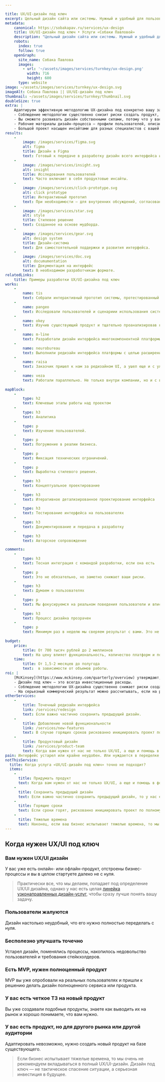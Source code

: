 ```yaml
---

title: UX/UI-дизайн под ключ
excerpt: Цельный дизайн сайта или системы. Нужный и удобный для пользователя, выгодный бизнесу и бережный к ресурсам разработки. Прозрачная методика и (по желанию) передача вам нашего опыта.
metadata:
    canonical: https://sobakapav.ru/services/ux-design
    title: UX/UI-дизайн под ключ • Услуги «Собаки Павловой»
    description: "Цельный дизайн сайта или системы. Нужный и удобный для пользователя, выгодный бизнесу и бережный к ресурсам разработки. Прозрачная методика и (по желанию) передача вам нашего опыта."
    robots:
      index: true
      follow: true
    openGraph:
      site_name: Собака Павлова
      images:
        - url: '~/assets/images/services/turnkey/ux-design.png'
          width: 716
          height: 600
      type: website
image: ~/assets/images/services/turnkey/ux-design.svg
imageAlt: Собака Павлова || UX/UI-дизайн под ключ
thumbnail: ~/assets/images/services/turnkey/thumbnail.svg
doubleSize: true
extra: |
    Адаптируем эффективную методологию UX-дизайна под конкретно вашу задачу с учетом всей специфики и нюансов
    - Соблюдение методологии существенно снизит риски создать продукт, не нужный пользователю или проигрывающий конкурентам.
    - Вы сможете развивать дизайн собственными силами, потому что у вас будет дизайн-система и часть экспертизы, полученной вашей командой в ходе регулярных обсуждений.
    - Рабочие материалы дизайн-процесса — профили пользователей, описание бизнес-процессов, результаты исследований пользователей — часто используют в маркетинге.
    - Большой проект насыщен инсайтами для разных специалистов с вашей стороны.
results:
    -
        image: /images/services/figma.svg
        alt: figma
        title: Дизайн в Figma
        text: Готовый к передаче в разработку дизайн всего интерфейса или его части.
    -
        image: /images/services/insight.svg
        alt: insight
        title: Исследования пользователей
        text: Часто включают в себя продуктовые инсайты.
    -
        image: /images/services/click-prototype.svg
        alt: click prototype
        title: Интерактивный прототип
        text: При необходимости — для внутренних обсуждений, согласований, тестирования. 
    -   
        image: /images/services/star.svg
        alt: style
        title: Стилевое решение
        text: Созданное на основе мудборда.   
    -   
        image: /images/services/gear.svg
        alt: design system
        title: Дизайн-система
        text: Для самостоятельной поддержки и развития интерфейса.
    -   
        image: /images/services/doc.svg
        alt: documumentation
        title: Документация на интерфейс
        text: В необходимом разработчикам формате.
relatedLinks:
    title: Примеры разработки UX/UI-дизайна под ключ
works:
    -
        name: tis
        text: Собрали интерактивный прототип системы, протестированный врачами и позволяющий презентовать продукт еще на стадии разработки.
    -
        name: pangeo
        text: Исследовали пользователей и сценариии использования системы, перепроектировали в новой визуальной стилистике.
    -
        name: okey
        text: Изучив существующий продукт и тщательно проанализировав конкурентов, разработали прототипы приложения для торговой сети.
    -
        name: m-line
        text: Разработали дизайн интерфейса многокомпонентной платформы для дистанционного наблюдения пациентов с гипертонией.
    -
        name: neurobureau
        text: Выполнили редизайн интерфейса платформы с целью расширения бизнеса.
    -
        name: raisa
        text: Заказчик пришел к нам за редизайном UI, а ушел еще и с улучшенным пользовательским опытом.
    -
        name: veza
        text: Работали параллельно. Не только внутри компании, но и с внешними разработчиками.
        
mapBlock:
    -
        type: h2
        text: Ключевые этапы работы над проектом
    -
        type: h3
        text: Аналитика
    -
        type: p
        text: Изучение пользователей.
    -
        type: p
        text: Погружение в реалии бизнеса.
    -
        type: p
        text: Фиксация технических ограничений.
    -
        type: p
        text: Выработка стилевого решения.
    -
        type: h3
        text: Концептуальное проектирование
    -
        type: h3
        text: Итеративное детализированное проектирование интерфейса
    -
        type: h3
        text: Тестирование интерфейса на пользователях
    -
        type: h3
        text: Документирование и передача в разработку
    -
        type: h3
        text: Авторское сопровождение

comments:
    -
        type: h3
        text: Тесная интеграция с командой разработки, если она есть
    -
        type: p
        text: Это не обязательно, но заметно снижает ваши риски.
    -
        type: h3
        text: Думаем о пользователях
    -
        type: p
        text: Мы фокусируемся на реальном поведения пользователи и вписываем его в контекст требований бизнеса и технических ограничений.
    -
        type: h3
        text: Процесс дизайна прозрачен
    -
        type: p
        text: Минимум раз в неделю мы сверяем результат с вами. Это не отчет, а важная часть процесса работы над интерфейсом.
   
budget:
    price:
        title: От 700 тысяч рублей до 2 миллионов
        text: На цену влияет функциональность, количество платформ и пользовательских ролей, сложность задачи
    time:
        title: От 1,5-2 месяцев до полугода
        text:  в зависимости от объемов работы.      
roi: |
    [McKinsey](https://www.mckinsey.com/quarterly/overview) утверждают, что инвестиции в дизайн в целом позволяют компаниям [добиться существенного эффекта](https://www.mckinsey.com/capabilities/mckinsey-design/our-insights/the-business-value-of-design). В случае UX/UI дизайна под ключ мы рекомендуем опираться на следующие моменты."
    - Дизайн под ключ — это всегда инвестиционные расходы.
    - Соблюдение методологии UX-дизайна существенно снижает риски создать продукт, не нужный пользователю или проигрывающий конкурентам.
    - На серьезный коммерческий результат можно рассчитывать, если на разработку заложен бюджет, превышающий бюджет на дизайн как минимум в три раза.
otherServices:
    - 
        title: Точечный редизайн интерфейса
        link: /services/redesign
        text: Если важно частично сохранить предыдущий дизайн. 
    - 
        title: Добавление новой функциональности
        link: /services/new-features
        text: В случае горящих сроков рискованно инициировать проект по полному UX/UI дизайну.
    - 
        title: Продуктовый дизайн
        link: /services/product-team
        text: Когда вам нужен от нас не только UX/UI, а еще и помощь в формировании видения и поиск продуктовых решений, то это услуга продуктовый дизайн. Разница между продуктовым дизайном и дизайном интерфейса довольно тонкая, поэтому мы рекомендуем прочитать нашу статью или сфокусироваться на этом при обсуждении вашей задачи с нами.
pain: Интерфейс устарел или крайне неудобен. Или нуждается в переделке, потому что поменялись бизнес-процессы, рынок или целевая аудитория. Или вы создаете новый продукт и для него нужен новый интерфейс.
notThisService:
  title: Когда услуга «UX/UI-дизайн под ключ» точно не подходит?
  items:
    -
      title: Придумать продукт
      text: Когда вам нужен от нас не только UX/UI, а еще и помощь в формировании видения и поиск продуктовых решений, то это [продуктовый дизайн](/services/product-team). Разница между продуктовым дизайном и дизайном интерфейса довольно тонкая, поэтому мы рекомендуем прочитать [нашу статью](/publications/dont-mix-up-product-and-interface) или сфокусироваться на этом при обсуждении вашей задачи с нами.
    -
      title: Сохранить предыдущий дизайн
      text: Если важно частично сохранить предыдущий дизайн, то у нас есть специальная услуга [точечный редизайн интерфейса](/services/redesign).
    -
      title: Горящие сроки
      text: Если сроки горят, рискованно инициировать проект по полному UX/UI дизайну. Возможно, вам нужна [консультация](/services/consultation) или [добавление новой функциональности](/services/new-features).
    -
      title: Тяжелые времена
      text: Наконец, если ваш бизнес испытывает тяжелые времена, то мы очень не рекомендуем вкладываться в полный UX/UI-дизайн. Дизайн под ключ — не тактическое спасение ситуации, а серьезная инвестиция в будущее.
---
```


## Когда нужен UX/UI под ключ

### Вам нужен UX/UI дизайн

У вас уже есть онлайн- или офлайн-продукт, отстроены бизнес-процессы и вы в целом стартуете далеко не с нуля. 

> Практически все, что мы делаем, попадает под определение UX/UI дизайна, однако у нас есть целая [линейка узконаправленных дизайн-услуг](/services), чтобы сразу лучше понять вашу задачу.

### Пользователи жалуются

Дизайн настолько неудобный, что его нужно полностью переделать с нуля.

### Бесполезно улучшать точечно

Устарел дизайн, поменялись процессы, накопилось недовольство пользователей и требования стейкхолдеров. 

### Есть MVP, нужен полноценный продукт

MVP вы уже опробовали на реальных пользователях и пришли к решению делать дизайн полноценного сервиса или продукта.

### У вас есть четкое ТЗ на новый продукт

Вы уже создавали подобные продукты, знаете как выводить их на рынок и хорошо понимаете, что вам нужно.

### У вас есть продукт, но для другого рынка или другой аудитории

Адаптировать невозможно, нужно создать новый продукт на базе существующего.

> Если бизнес испытывает тяжелые времена, то мы очень не рекомендуем вкладываться в полный UX/UI-дизайн. Дизайн под ключ — не тактическое спасение ситуации, а серьезная инвестиция в будущее.
